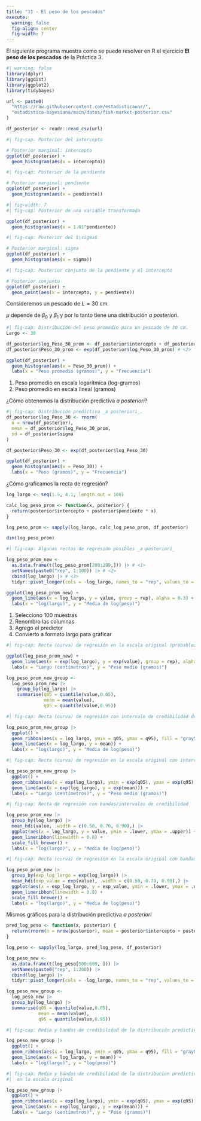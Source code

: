 ```yaml
---
title: "11 - El peso de los pescados"
execute:
  warning: false
  fig-align: center
  fig-width: 7
---
```


El siguiente programa muestra como se puede resolver en R el ejercicio
**El peso de los pescados** de la Práctica 3.

```r
#| warning: false
library(dplyr)
library(ggdist)
library(ggplot2)
library(tidybayes)

url <- paste0(
  "https://raw.githubusercontent.com/estadisticaunr/",
  "estadistica-bayesiana/main/datos/fish-market-posterior.csv"
)

df_posterior <- readr::read_csv(url)
```


```r
#| fig-cap: Posterior del intercepto

# Posterior marginal: intercepto
ggplot(df_posterior) +
  geom_histogram(aes(x = intercepto))
```

```r
#| fig-cap: Posterior de la pendiente

# Posterior marginal: pendiente
ggplot(df_posterior) +
  geom_histogram(aes(x = pendiente))
```

```r
#| fig-width: 7
#| fig-cap: Posterior de una variable transformada

ggplot(df_posterior) +
  geom_histogram(aes(x = 1.01^pendiente))
```

```r
#| fig-cap: Posterior del $\sigma$

# Posterior marginal: sigma
ggplot(df_posterior) +
  geom_histogram(aes(x = sigma))
```

```r
#| fig-cap: Posterior conjunto de la pendiente y el intercepto

# Posterior conjunto
ggplot(df_posterior) +
  geom_point(aes(x = intercepto, y = pendiente))
```

Consideremos un pescado de $L = 30\text{ cm}$.

$\mu$ depende de $\beta_0$ y $\beta_1$ y por lo tanto tiene una distribución _a posteriori_.

```r
#| fig-cap: Distribución del peso promedio para un pescado de 30 cm.
Largo <- 30

df_posterior$log_Peso_30_prom <- df_posterior$intercepto + df_posterior$pendiente * log(Largo) # <1> 
df_posterior$Peso_30_prom <- exp(df_posterior$log_Peso_30_prom) # <2>

ggplot(df_posterior) +
  geom_histogram(aes(x = Peso_30_prom)) +
  labs(x = "Peso promedio (gramos)", y = "Frecuencia")
```

1. Peso promedio en escala logarítmica (log-gramos)
2. Peso promedio en escala lineal (gramos)

¿Cómo obtenemos la distribución predictiva _a posteriori_?

```r
#| fig-cap: Distribución predictiva _a posteriori_.
df_posterior$log_Peso_30 <- rnorm(
  n = nrow(df_posterior), 
  mean = df_posterior$log_Peso_30_prom, 
  sd = df_posterior$sigma
)

df_posterior$Peso_30 <- exp(df_posterior$log_Peso_30)

ggplot(df_posterior) +
  geom_histogram(aes(x = Peso_30)) +
  labs(x = "Peso (gramos)", y = "Frecuencia")
```

¿Cómo graficamos la recta de regresión?

```r
log_largo <- seq(1.5, 4.1, length.out = 100)

calc_log_peso_prom <- function(x, posterior) {
  return(posterior$intercepto + posterior$pendiente * x)
}

log_peso_prom <- sapply(log_largo, calc_log_peso_prom, df_posterior)

dim(log_peso_prom)
```


```r
#| fig-cap: Algunas rectas de regresión posibles _a posteriori_

log_peso_prom_new <- 
  as.data.frame(t(log_peso_prom[200:299,])) |> # <1> 
  setNames(paste0("rep", 1:100)) |> # <2> 
  cbind(log_largo) |> # <3> 
  tidyr::pivot_longer(cols = -log_largo, names_to = "rep", values_to = "value") # <4>

ggplot(log_peso_prom_new) +
  geom_line(aes(x = log_largo, y = value, group = rep), alpha = 0.3) +
  labs(x = "log(largo)", y = "Media de log(peso)")
```

1. Selecciono 100 muestras
2. Renombro las columnas
3. Agrego el predictor
4. Convierto a formato largo para graficar

```r
#| fig-cap: Recta (curva) de regresión en la escala original (probables _a posteriori_)

ggplot(log_peso_prom_new) +
  geom_line(aes(x = exp(log_largo), y = exp(value), group = rep), alpha = 0.3) +
  labs(x = "Largo (centímetros)", y = "Peso medio (gramos)")
```

```r
log_peso_prom_new_group <- 
  log_peso_prom_new |>
    group_by(log_largo) |>
    summarise(q05 = quantile(value,0.05),
              mean = mean(value),
              q95 = quantile(value,0.95)) 
```


```r
#| fig-cap: Recta (curva) de regresión con intervalo de credibilidad del 90%

log_peso_prom_new_group |>
  ggplot() +
  geom_ribbon(aes(x = log_largo, ymin = q05, ymax = q95), fill = "gray50") +
  geom_line(aes(x = log_largo, y = mean)) +
  labs(x = "log(largo)", y = "Media de log(peso)")
```

```r
#| fig-cap: Recta (curva) de regresión en la escala original con intervalo de credibilidad del 90%

log_peso_prom_new_group |>
  ggplot() +
  geom_ribbon(aes(x = exp(log_largo), ymin = exp(q05), ymax = exp(q95)), fill = "gray50") +
  geom_line(aes(x = exp(log_largo), y = exp(mean))) +
  labs(x = "Largo (centímetros)", y = "Peso medio (gramos)")
```

```r
#| fig-cap: Recta de regresión con bandas/intervalos de credibilidad

log_peso_prom_new |>
  group_by(log_largo) |>
  mean_hdi(value, .width = c(0.50, 0.70, 0.90),) |>
  ggplot(aes(x = log_largo, y = value, ymin = .lower, ymax = .upper)) +
  geom_lineribbon(linewidth = 0.8) +
  scale_fill_brewer() +
  labs(x = "log(largo)", y = "Media de log(peso)")
```

```r
#| fig-cap: Recta (curva) de regresión en la escala original con bandas de credibilidad

log_peso_prom_new |>
  group_by(exp_log_largo = exp(log_largo)) |>
  mean_hdi(exp_value = exp(value), .width = c(0.50, 0.70, 0.90),) |>
  ggplot(aes(x = exp_log_largo, y = exp_value, ymin = .lower, ymax = .upper)) +
  geom_lineribbon(linewidth = 0.8) +
  scale_fill_brewer() +
  labs(x = "log(largo)", y = "Media de log(peso)")
```

Mismos gráficos para la distribución predictiva _a posteriori_

```r
pred_log_peso <- function(x, posterior) {
  return(rnorm(n = nrow(posterior), mean = posterior$intercepto + posterior$pendiente * x, sd = posterior$sigma))
}

log_peso <- sapply(log_largo, pred_log_peso, df_posterior)

log_peso_new <- 
  as.data.frame(t(log_peso[500:699, ])) |> 
  setNames(paste0("rep", 1:200)) |>
  cbind(log_largo) |>
  tidyr::pivot_longer(cols = -log_largo, names_to = "rep", values_to = "value")

log_peso_new_group <- 
  log_peso_new |>
  group_by(log_largo) |>
  summarise(q05 = quantile(value,0.05),
            mean = mean(value),
            q95 = quantile(value,0.95)) 
```

```r
#| fig-cap: Media y bandas de credibilidad de la distribución predictiva _a posteriori_

log_peso_new_group |>
  ggplot() +
  geom_ribbon(aes(x = log_largo, ymin = q05, ymax = q95), fill = "gray50") +
  geom_line(aes(x = log_largo, y = mean)) +
  labs(x = "log(largo)", y = "log(peso)")
```

```r
#| fig-cap: Media y bandas de credibilidad de la distribución predictiva _a posteriori_
#|  en la escala original

log_peso_new_group |>
  ggplot() +
  geom_ribbon(aes(x = exp(log_largo), ymin = exp(q05), ymax = exp(q95)), fill = "gray50") +
  geom_line(aes(x = exp(log_largo), y = exp(mean))) +
  labs(x = "Largo (centímetros)", y = "Peso (gramos)")
```


